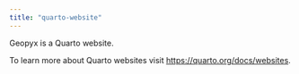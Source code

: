 ```yaml
---
title: "quarto-website"
---
```


Geopyx is a Quarto website.

To learn more about Quarto websites visit <https://quarto.org/docs/websites>.
